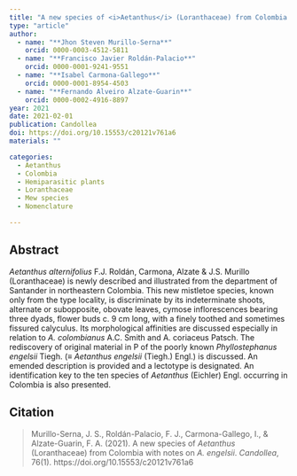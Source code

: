 ```yaml
---
title: "A new species of <i>Aetanthus</i> (Loranthaceae) from Colombia with notes on <i>A. engelsii</i>"
type: "article"
author:
  - name: "**Jhon Steven Murillo-Serna**"
    orcid: 0000-0003-4512-5811
  - name: "**Francisco Javier Roldán-Palacio**"
    orcid: 0000-0001-9241-9551
  - name: "**Isabel Carmona-Gallego**"
    orcid: 0000-0001-8954-4503
  - name: "**Fernando Alveiro Alzate-Guarin**"
    orcid: 0000-0002-4916-8897
year: 2021
date: 2021-02-01
publication: Candollea
doi: https://doi.org/10.15553/c20121v761a6
materials: ""

categories:
  - Aetanthus
  - Colombia
  - Hemiparasitic plants
  - Loranthaceae
  - Mew species
  - Nomenclature

---
```


## Abstract

*Aetanthus alternifolius* F.J. Roldán, Carmona, Alzate & J.S. Murillo (Loranthaceae) is newly described and illustrated from the department of Santander in northeastern Colombia. This new mistletoe species, known only from the type locality, is discriminate by its indeterminate shoots, alternate or subopposite, obovate leaves, cymose inflorescences bearing three dyads, flower buds c. 9 cm long, with a finely toothed and sometimes fissured calyculus. Its morphological affinities are discussed especially in relation to *A. colombianus* A.C. Smith and A. coriaceus Patsch. The rediscovery of original material in P of the poorly known *Phyllostephanus engelsii* Tiegh. (≡ *Aetanthus engelsii* (Tiegh.) Engl.) is discussed. An emended description is provided and a lectotype is designated. An identification key to the ten species of *Aetanthus* (Eichler) Engl. occurring in Colombia is also presented.

## Citation

> Murillo-Serna, J. S., Roldán-Palacio, F. J., Carmona-Gallego, I., & Alzate-Guarin, F. A. (2021). A new species of *Aetanthus* (Loranthaceae) from Colombia with notes on *A. engelsii*. *Candollea*, 76(1). https://doi.org/10.15553/c20121v761a6